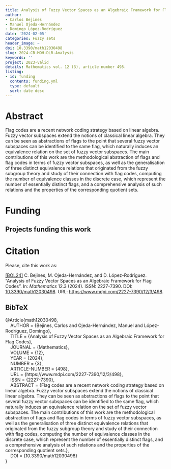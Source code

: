 ```yaml
---
title: Analysis of Fuzzy Vector Spaces as an Algebraic Framework for Flag Codes
author:
- Carlos Bejines
- Manuel Ojeda-Hernández
- Domingo López-Rodríguez
date: '2024-02-05'
categories: Fuzzy sets
header_image: ~
doi: 10.3390/math12030498
slug: 2024-CB-MOH-DLR-Analysis
keywords: ''
project: 2023-valid
details: Mathematics vol. 12 (3), article number 498.
listing:
- id: funding
  contents: funding.yml
  type: default
  sort: date desc
---
```





# Abstract

Flag codes are a recent network coding strategy based on linear algebra. Fuzzy vector subspaces extend the notions of classical linear algebra. They can be seen as abstractions of flags to the point that several fuzzy vector subspaces can be identified to the same flag, which naturally induces an equivalence relation on the set of fuzzy vector subspaces. The main contributions of this work are the methodological abstraction of flags and flag codes in terms of fuzzy vector subspaces, as well as the generalisation of three distinct equivalence relations that originated from the fuzzy subgroup theory and study of their connection with flag codes, computing the number of equivalence classes in the discrete case, which represent the number of essentially distinct flags, and a comprehensive analysis of such relations and the properties of the corresponding quotient sets.


# Funding
::: {.callout-note appearance='minimal' collapse=false}
## Projects funding this work

:::{#funding}
:::
:::




# Citation
Please, cite this work as:


<a name=bib-math12030498></a>[[BOL24]](#cite-math12030498) C. Bejines, M. Ojeda-Hernández, and D. López-Rodríguez. “Analysis of Fuzzy Vector Spaces as an Algebraic Framework for Flag Codes”. In: _Mathematics_ 12.3 (2024). ISSN: 2227-7390. DOI: [10.3390/math12030498](https://doi.org/10.3390%2Fmath12030498). URL: [https://www.mdpi.com/2227-7390/12/3/498](https://www.mdpi.com/2227-7390/12/3/498).

::: {.callout-note appearance="minimal" collapse=true}

## BibTeX

@Article{math12030498,<br>&nbsp;&nbsp;&nbsp;&nbsp;AUTHOR = {Bejines, Carlos and Ojeda-Hernández, Manuel and López-Rodríguez, Domingo},<br>&nbsp;&nbsp;&nbsp;&nbsp;TITLE = {Analysis of Fuzzy Vector Spaces as an Algebraic Framework for Flag Codes},<br>&nbsp;&nbsp;&nbsp;&nbsp;JOURNAL = {Mathematics},<br>&nbsp;&nbsp;&nbsp;&nbsp;VOLUME = {12},<br>&nbsp;&nbsp;&nbsp;&nbsp;YEAR = {2024},<br>&nbsp;&nbsp;&nbsp;&nbsp;NUMBER = {3},<br>&nbsp;&nbsp;&nbsp;&nbsp;ARTICLE-NUMBER = {498},<br>&nbsp;&nbsp;&nbsp;&nbsp;URL = {https://www.mdpi.com/2227-7390/12/3/498},<br>&nbsp;&nbsp;&nbsp;&nbsp;ISSN = {2227-7390},<br>&nbsp;&nbsp;&nbsp;&nbsp;ABSTRACT = {Flag codes are a recent network coding strategy based on linear algebra. Fuzzy vector subspaces extend the notions of classical linear algebra. They can be seen as abstractions of flags to the point that several fuzzy vector subspaces can be identified to the same flag, which naturally induces an equivalence relation on the set of fuzzy vector subspaces. The main contributions of this work are the methodological abstraction of flags and flag codes in terms of fuzzy vector subspaces, as well as the generalisation of three distinct equivalence relations that originated from the fuzzy subgroup theory and study of their connection with flag codes, computing the number of equivalence classes in the discrete case, which represent the number of essentially distinct flags, and a comprehensive analysis of such relations and the properties of the corresponding quotient sets.},<br>&nbsp;&nbsp;&nbsp;&nbsp;DOI = {10.3390/math12030498}<br>}

:::

